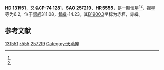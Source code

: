 {{Starbox begin
| name = HD 131551
}}
{{Starbox observe
| epoch = [[J2000.0|J2000.0]]
| constell = {{星座名待查}}<ref name=SIMBAD>{{cite web
 | url=http://simbad.u-strasbg.fr/simbad/sim-id?Ident=HR+5555
 | title=Pulsating variable Star
 | publisher=Centre de Données astronomiques de Strasbourg
 | work=SIMBAD
 | accessdate=2012-07-13
 | archive-date=2016-03-18
 | archive-url=https://web.archive.org/web/20160318202606/http://simbad.u-strasbg.fr/simbad/sim-id?Ident=HR+5555
 | dead-url=no
 }}</ref><ref name=DATA>{{cite web
 | url=http://vizier.u-strasbg.fr/viz-bin/VizieR-5?-out.add=.&-source=5050&-corr=PK=HR&-out.max=9999&HR=5555
 | title=VizieR Detailed Page
 | accessdate=2012-07-13
 | archive-date=2016-03-04
 | archive-url=https://web.archive.org/web/20160304221542/http://vizier.u-strasbg.fr/viz-bin/VizieR-5?-out.add=.&-source=5050&-corr=PK=HR&-out.max=9999&HR=5555
 | dead-url=no
 }}</ref>
| 星官 = 
| ra = {{RA|14|59|56}}<ref name=SIMBAD /><ref name=DATA />
| dec = {{DEC|-75|1|57}}<ref name=SIMBAD /><ref name=DATA />
| appmag_v = 6.2<ref name=SIMBAD /><ref name=DATA />
}}
{{Starbox character
| class = B9V<ref name=SIMBAD /><ref name=DATA />
| b-v = -0.04<ref name=SIMBAD /><ref name=DATA />
| u-b = -0.2<ref name=SIMBAD /><ref name=DATA />
| r-i = <ref name=SIMBAD /><ref name=DATA />
| variable = 
}}
{{Starbox astrometry
| radial_v = -0.2
| prop_mo_ra = -3
| parallax = 
| p_error = 
}}
{{Starbox catalog
| names =CP-74 1281，[[SAO星表|SAO]] 257219，[[HD星表|HD]] 131551，[[HR星表|HR]] 5555}}
{{Starbox reference |Simbad=HR+5555}}
{{Starbox end}}

'''HD 131551'''，又名'''CP-74 1281'''，'''SAO 257219'''、'''HR 5555'''，是一颗恒星<ref name=SIMBAD /><ref name=DATA />，视星等为6.2，位于[[銀道座標系|銀經]]311.08，[[銀道座標系|銀緯]]-14.23，其[[B1900.0|B1900.0]]坐标为赤經{{RA|14|49|8.5}}，赤緯{{DEC|-74|-14.23|44}}。

== 参考文献 ==
{{reflist}}

{{star-stub}}

[[Category:HD和HDE天體|131551]]
[[Category:HR天體|5555]]
[[Category:SAO天體|257219]]
[[Category:天燕座|Category:天燕座]]